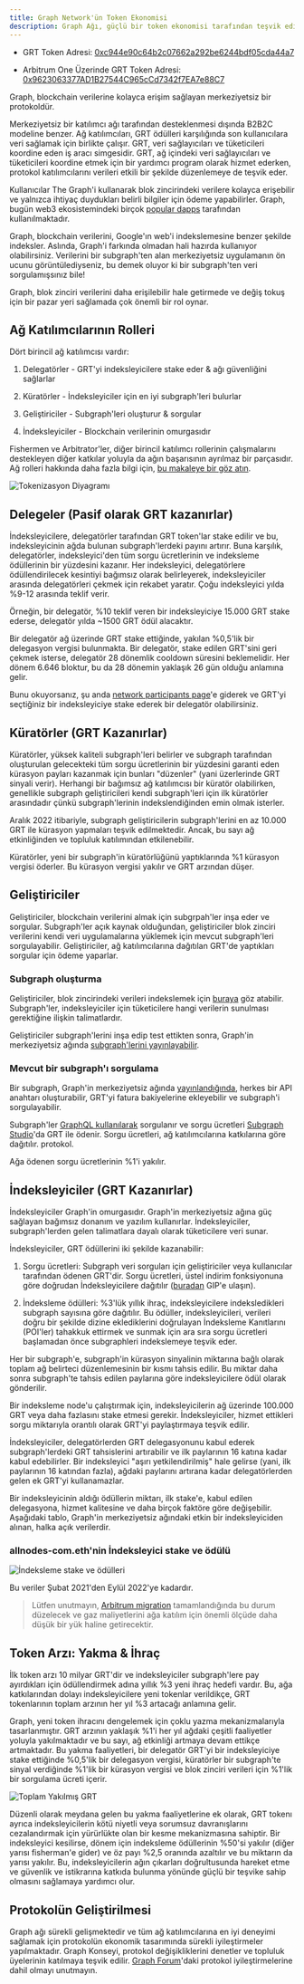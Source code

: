 ```yaml
---
title: Graph Network'ün Token Ekonomisi
description: Graph Ağı, güçlü bir token ekonomisi tarafından teşvik edilmektedir. Graph'ın yerel çalışma yardımcı programı belirteci olan GRT şu şekilde çalışır.
---
```


- GRT Token Adresi: [0xc944e90c64b2c07662a292be6244bdf05cda44a7](https://etherscan.io/token/0xc944e90c64b2c07662a292be6244bdf05cda44a7)

- Arbitrum One Üzerinde GRT Token Adresi: [0x9623063377AD1B27544C965cCd7342f7EA7e88C7](https://arbiscan.io/token/0x9623063377ad1b27544c965ccd7342f7ea7e88c7)

Graph, blockchain verilerine kolayca erişim sağlayan merkeziyetsiz bir protokoldür.

Merkeziyetsiz bir katılımcı ağı tarafından desteklenmesi dışında B2B2C modeline benzer. Ağ katılımcıları, GRT ödülleri karşılığında son kullanıcılara veri sağlamak için birlikte çalışır. GRT, veri sağlayıcıları ve tüketicileri koordine eden iş aracı simgesidir. GRT, ağ içindeki veri sağlayıcıları ve tüketicileri koordine etmek için bir yardımcı program olarak hizmet ederken, protokol katılımcılarını verileri etkili bir şekilde düzenlemeye de teşvik eder.

Kullanıcılar The Graph'i kullanarak blok zincirindeki verilere kolayca erişebilir ve yalnızca ihtiyaç duydukları belirli bilgiler için ödeme yapabilirler. Graph, bugün web3 ekosistemindeki birçok [popular dapps](https://thegraph.com/explorer) tarafından kullanılmaktadır.

Graph, blockchain verilerini, Google'ın web'i indekslemesine benzer şekilde indeksler. Aslında, Graph'i farkında olmadan hali hazırda kullanıyor olabilirsiniz. Verilerini bir subgraph'ten alan merkeziyetsiz uygulamanın ön ucunu görüntülediyseniz, bu demek oluyor ki bir subgraph'ten veri sorgulamışsınız bile!

Graph, blok zinciri verilerini daha erişilebilir hale getirmede ve değiş tokuş için bir pazar yeri sağlamada çok önemli bir rol oynar.

## Ağ Katılımcılarının Rolleri

Dört birincil ağ katılımcısı vardır:

1.  Delegatörler - GRT'yi indeksleyicilere stake eder & ağı güvenliğini sağlarlar

2.  Küratörler - İndeksleyiciler için en iyi subgraph'leri bulurlar

3.  Geliştiriciler - Subgraph'leri oluşturur & sorgular

4.  İndeksleyiciler - Blockchain verilerinin omurgasıdır

Fishermen ve Arbitrator'ler, diğer birincil katılımcı rollerinin çalışmalarını destekleyen diğer katkılar yoluyla da ağın başarısının ayrılmaz bir parçasıdır. Ağ rolleri hakkında daha fazla bilgi için, [bu makaleye bir göz atın](https://thegraph.com/blog/the-graph-grt-token-economics/).

![Tokenizasyon Diyagramı](/img/updated-tokenomics-image.png)

## Delegeler (Pasif olarak GRT kazanırlar)

İndeksleyicilere, delegatörler tarafından GRT token'lar stake edilir ve bu, indeksleyicinin ağda bulunan subgraph'lerdeki payını artırır. Buna karşılık, delegatörler, indeksleyici'den tüm sorgu ücretlerinin ve indeksleme ödüllerinin bir yüzdesini kazanır. Her indeksleyici, delegatörlere ödüllendirilecek kesintiyi bağımsız olarak belirleyerek, indeksleyiciler arasında delegatörleri çekmek için rekabet yaratır. Çoğu indeksleyici yılda %9-12 arasında teklif verir.

Örneğin, bir delegatör, %10 teklif veren bir indeksleyiciye 15.000 GRT stake ederse, delegatör yılda ~1500 GRT ödül alacaktır.

Bir delegatör ağ üzerinde GRT stake ettiğinde, yakılan %0,5'lik bir delegasyon vergisi bulunmakta. Bir delegatör, stake edilen GRT'sini geri çekmek isterse, delegatör 28 dönemlik cooldown süresini beklemelidir. Her dönem 6.646 bloktur, bu da 28 dönemin yaklaşık 26 gün olduğu anlamına gelir.

Bunu okuyorsanız, şu anda [network participants page](https://thegraph.com/explorer/participants/indexers)'e giderek ve GRT'yi seçtiğiniz bir indeksleyiciye stake ederek bir delegatör olabilirsiniz.

## Küratörler (GRT Kazanırlar)

Küratörler, yüksek kaliteli subgraph'leri belirler ve subgraph tarafından oluşturulan gelecekteki tüm sorgu ücretlerinin bir yüzdesini garanti eden kürasyon payları kazanmak için bunları "düzenler" (yani üzerlerinde GRT sinyali verir). Herhangi bir bağımsız ağ katılımcısı bir küratör olabilirken, genellikle subgraph geliştiricileri kendi subgraph'leri için ilk küratörler arasındadır çünkü subgraph'lerinin indekslendiğinden emin olmak isterler.

Aralık 2022 itibariyle, subgraph geliştiricilerin subgraph'lerini en az 10.000 GRT ile kürasyon yapmaları teşvik edilmektedir. Ancak, bu sayı ağ etkinliğinden ve topluluk katılımından etkilenebilir.

Küratörler, yeni bir subgraph'in küratörlüğünü yaptıklarında %1 kürasyon vergisi öderler. Bu kürasyon vergisi yakılır ve GRT arzından düşer.

## Geliştiriciler

Geliştiriciler, blockchain verilerini almak için subgrpah'ler inşa eder ve sorgular. Subgraph'ler açık kaynak olduğundan, geliştiriciler blok zinciri verilerini kendi veri uygulamalarına yüklemek için mevcut subgraph'leri sorgulayabilir. Geliştiriciler, ağ katılımcılarına dağıtılan GRT'de yaptıkları sorgular için ödeme yaparlar.

### Subgraph oluşturma

Geliştiriciler, blok zincirindeki verileri indekslemek için [buraya](/developing/creating-a-subgraph/) göz atabilir. Subgraph'ler, indeksleyiciler için tüketicilere hangi verilerin sunulması gerektiğine ilişkin talimatlardır.

Geliştiriciler subgraph'lerini inşa edip test ettikten sonra, Graph'in merkeziyetsiz ağında [subgraph'lerini yayınlayabilir](/publishing/publishing-a-subgraph/).

### Mevcut bir subgraph'ı sorgulama

Bir subgraph, Graph'in merkeziyetsiz ağında [yayınlandığında](https://thegraph.com/docs/en/publishing/publishing-a-subgraph/), herkes bir API anahtarı oluşturabilir, GRT'yi fatura bakiyelerine ekleyebilir ve subgraph'i sorgulayabilir.

Subgraph'ler [GraphQL kullanılarak](/querying/querying-the-graph/) sorgulanır ve sorgu ücretleri [Subgraph Studio](https://thegraph.com/studio/)'da GRT ile ödenir. Sorgu ücretleri, ağ katılımcılarına katkılarına göre dağıtılır. protokol.

Ağa ödenen sorgu ücretlerinin %1'i yakılır.

## İndeksleyiciler (GRT Kazanırlar)

İndeksleyiciler Graph'in omurgasıdır. Graph'in merkeziyetsiz ağına güç sağlayan bağımsız donanım ve yazılım kullanırlar. İndeksleyiciler, subgraph'lerden gelen talimatlara dayalı olarak tüketicilere veri sunar.

İndeksleyiciler, GRT ödüllerini iki şekilde kazanabilir:

1.  Sorgu ücretleri: Subgraph veri sorguları için geliştiriciler veya kullanıcılar tarafından ödenen GRT'dir. Sorgu ücretleri, üstel indirim fonksiyonuna göre doğrudan İndeksleyicilere dağıtılır ([buradan](https://forum.thegraph.com/t/gip-0051-exponential-query-fee-rebates-for-indexers/4162) GIP'e ulaşın).

2.  İndeksleme ödülleri: %3'lük yıllık ihraç, indeksleyicilere indeksledikleri subgraph sayısına göre dağıtılır. Bu ödüller, indeksleyicileri, verileri doğru bir şekilde dizine eklediklerini doğrulayan İndeksleme Kanıtlarını (POI'ler) tahakkuk ettirmek ve sunmak için ara sıra sorgu ücretleri başlamadan önce subgraphleri indekslemeye teşvik eder.

Her bir subgraph'e, subgraph'in kürasyon sinyalinin miktarına bağlı olarak toplam ağ belirteci düzenlemesinin bir kısmı tahsis edilir. Bu miktar daha sonra subgraph'te tahsis edilen paylarına göre indeksleyicilere ödül olarak gönderilir.

Bir indeksleme node'u çalıştırmak için, indeksleyicilerin ağ üzerinde 100.000 GRT veya daha fazlasını stake etmesi gerekir. İndeksleyiciler, hizmet ettikleri sorgu miktarıyla orantılı olarak GRT'yi paylaştırmaya teşvik edilir.

İndeksleyiciler, delegatörlerden GRT delegasyonunu kabul ederek subgraph'lerdeki GRT tahsislerini artırabilir ve ilk paylarının 16 katına kadar kabul edebilirler. Bir indeksleyici "aşırı yetkilendirilmiş" hale gelirse (yani, ilk paylarının 16 katından fazla), ağdaki paylarını artırana kadar delegatörlerden gelen ek GRT'yi kullanamazlar.

Bir indeksleyicinin aldığı ödüllerin miktarı, ilk stake'e, kabul edilen delegasyona, hizmet kalitesine ve daha birçok faktöre göre değişebilir. Aşağıdaki tablo, Graph'in merkeziyetsiz ağındaki etkin bir indeksleyiciden alınan, halka açık verilerdir.

### allnodes-com.eth'nin İndeksleyici stake ve ödülü

![İndeksleme stake ve ödülleri](/img/indexing-stake-and-income.png)

Bu veriler Şubat 2021'den Eylül 2022'ye kadardır.

> Lütfen unutmayın, [Arbitrum migration](https://forum.thegraph.com/t/gip-0037-the-graph-arbitrum-deployment-with-linear-rewards-minted-in-l2/3551) tamamlandığında bu durum düzelecek ve gaz maliyetlerini ağa katılım için önemli ölçüde daha düşük bir yük haline getirecektir.

## Token Arzı: Yakma & İhraç

İlk token arzı 10 milyar GRT'dir ve indeksleyiciler subgraph'lere pay ayırdıkları için ödüllendirmek adına yıllık %3 yeni ihraç hedefi vardır. Bu, ağa katkılarından dolayı indeksleyicilere yeni tokenlar verildikçe, GRT tokenlarının toplam arzının her yıl %3 artacağı anlamına gelir.

Graph, yeni token ihracını dengelemek için çoklu yazma mekanizmalarıyla tasarlanmıştır. GRT arzının yaklaşık %1'i her yıl ağdaki çeşitli faaliyetler yoluyla yakılmaktadır ve bu sayı, ağ etkinliği artmaya devam ettikçe artmaktadır. Bu yakma faaliyetleri, bir delegatör GRT'yi bir indeksleyiciye stake ettiğinde %0,5'lik bir delegasyon vergisi, küratörler bir subgraph'te sinyal verdiğinde %1'lik bir kürasyon vergisi ve blok zinciri verileri için %1'lik bir sorgulama ücreti içerir.

![Toplam Yakılmış GRT](/img/total-burned-grt.jpeg)

Düzenli olarak meydana gelen bu yakma faaliyetlerine ek olarak, GRT tokenı ayrıca indeksleyicilerin kötü niyetli veya sorumsuz davranışlarını cezalandırmak için yürürlükte olan bir kesme mekanizmasına sahiptir. Bir indeksleyici kesilirse, dönem için indeksleme ödüllerinin %50'si yakılır (diğer yarısı fisherman'e gider) ve öz payı %2,5 oranında azaltılır ve bu miktarın da yarısı yakılır. Bu, indeksleyicilerin ağın çıkarları doğrultusunda hareket etme ve güvenlik ve istikrarına katkıda bulunma yönünde güçlü bir teşvike sahip olmasını sağlamaya yardımcı olur.

## Protokolün Geliştirilmesi

Graph ağı sürekli gelişmektedir ve tüm ağ katılımcılarına en iyi deneyimi sağlamak için protokolün ekonomik tasarımında sürekli iyileştirmeler yapılmaktadır. Graph Konseyi, protokol değişikliklerini denetler ve topluluk üyelerinin katılmaya teşvik edilir. [Graph Forum](https://forum.thegraph.com/)'daki protokol iyileştirmelerine dahil olmayı unutmayın.
